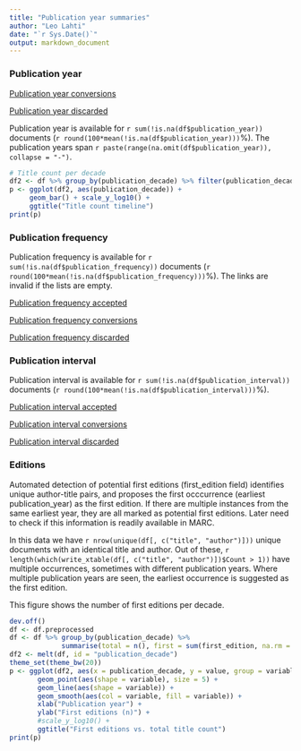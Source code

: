 ```yaml
---
title: "Publication year summaries"
author: "Leo Lahti"
date: "`r Sys.Date()`"
output: markdown_document
---
```



### Publication year

[Publication year conversions](output.tables/publication_year_conversion.csv)

[Publication year discarded](output.tables/publication_year_discarded.csv)

Publication year is available for `r sum(!is.na(df$publication_year))` documents (`r round(100*mean(!is.na(df$publication_year)))`%). The publication years span `r paste(range(na.omit(df$publication_year)), collapse = "-")`.

```r
# Title count per decade
df2 <- df %>% group_by(publication_decade) %>% filter(publication_decade < 2010) 
p <- ggplot(df2, aes(publication_decade)) +
     geom_bar() + scale_y_log10() +
     ggtitle("Title count timeline")
print(p)
```

### Publication frequency

Publication frequency is available for `r sum(!is.na(df$publication_frequency))` documents (`r round(100*mean(!is.na(df$publication_frequency)))`%). The links are invalid if the lists are empty.

[Publication frequency accepted](output.tables/publication_frequency_accepted.csv)

[Publication frequency conversions](output.tables/publication_frequency_conversion_nontrivial.csv)

[Publication frequency discarded](output.tables/publication_frequency_discarded.csv)


### Publication interval

Publication interval is available for `r sum(!is.na(df$publication_interval))` documents (`r round(100*mean(!is.na(df$publication_interval)))`%). 

[Publication interval accepted](output.tables/publication_interval_accepted.csv)

[Publication interval conversions](output.tables/publication_interval_conversion_nontrivial.csv)

[Publication interval discarded](output.tables/publication_interval_discarded.csv)


### Editions

Automated detection of potential first editions (first_edition field)
identifies unique author-title pairs, and proposes the first
occcurrence (earliest publication_year) as the first edition. If there
are multiple instances from the same earliest year, they are all
marked as potential first editions. Later need to check if this
information is readily available in MARC.

In this data we have `r nrow(unique(df[, c("title", "author")]))`
unique documents with an identical title and author. Out of these,
`r length(which(write_xtable(df[, c("title", "author")])$Count > 1))`
have multiple occurrences, sometimes with different publication years.
Where multiple publication years are seen, the earliest occurrence is
suggested as the first edition.

This figure shows the number of first editions per decade.

```r
dev.off()
df <- df.preprocessed
df <- df %>% group_by(publication_decade) %>%
             summarise(total = n(), first = sum(first_edition, na.rm = TRUE))
df2 <- melt(df, id = "publication_decade")
theme_set(theme_bw(20))
p <- ggplot(df2, aes(x = publication_decade, y = value, group = variable)) +
       geom_point(aes(shape = variable), size = 5) +
       geom_line(aes(shape = variable)) +       
       geom_smooth(aes(col = variable, fill = variable)) + 
       xlab("Publication year") +
       ylab("First editions (n)") +
       #scale_y_log10() +
       ggtitle("First editions vs. total title count")
print(p)
```


